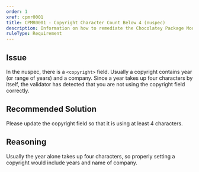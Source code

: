 ```yaml
---
order: 1
xref: cpmr0001
title: CPMR0001 - Copyright Character Count Below 4 (nuspec)
description: Information on how to remediate the Chocolatey Package Moderation Rule 0001
ruleType: Requirement
---
```


<?! Include "../../../../../shared/package-validator-rule-requirement.txt" /?>

## Issue

In the nuspec, there is a `<copyright>` field. Usually a copyright contains year (or range of years) and a company. Since a year takes up four characters by itself, the validator has detected that you are not using the copyright field correctly.

## Recommended Solution

Please update the copyright field so that it is using at least 4 characters.

## Reasoning

Usually the year alone takes up four characters, so properly setting a copyright would include years and name of company.
